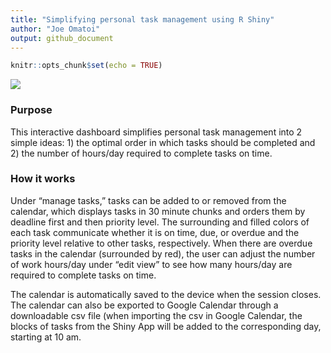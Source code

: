 ```yaml
---
title: "Simplifying personal task management using R Shiny"
author: "Joe Omatoi"
output: github_document
---
```


```r
knitr::opts_chunk$set(echo = TRUE)
```

![](paste-E74A1B94.png)

### Purpose

This interactive dashboard simplifies personal task management into 2 simple ideas: 1) the optimal order in which tasks should be completed and 2) the number of hours/day required to complete tasks on time.

### How it works

Under "manage tasks," tasks can be added to or removed from the calendar, which displays tasks in 30 minute chunks and orders them by deadline first and then priority level. The surrounding and filled colors of each task communicate whether it is on time, due, or overdue and the priority level relative to other tasks, respectively. When there are overdue tasks in the calendar (surrounded by red), the user can adjust the number of work hours/day under "edit view" to see how many hours/day are required to complete tasks on time.

The calendar is automatically saved to the device when the session closes. The calendar can also be exported to Google Calendar through a downloadable csv file (when importing the csv in Google Calendar, the blocks of tasks from the Shiny App will be added to the corresponding day, starting at 10 am.
